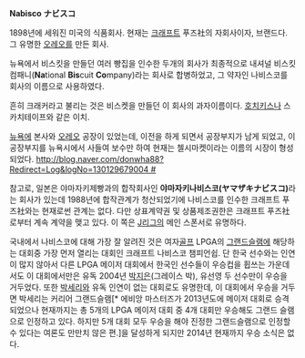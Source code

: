 '''Nabisco'''
'''ナビスコ'''

1898년에 세워진 미국의 식품회사. 현재는 [[크래프트]] 푸즈社의 자회사이자, 브랜드다.
그 유명한 [[오레오]]를 만든 회사.

뉴욕에서 비스킷을 만들던 여러 빵집을 인수한 두개의 회사가 최종적으로 내셔널 비스킷 컴패니('''Na'''tional '''Bis'''cuit '''Co'''mpany)라는 회사로 합병하었고, 그 약자인 나비스코를 회사의 이름으로 사용하였다. 

흔히 크래커라고 불리는 것은 비스켓을 만들던 이 회사의 과자이름이다. [[호치키스]]나 스카치테이프와 같은 이치.

[[뉴욕]]에 본사와 [[오레오]] 공장이 있었는데, 이전을 하게 되면서 공장부지가 남게 되었고, 이 공장부지를 뉴욕시에서 사들여 보수만 하여 현재는 첼시마켓이라는 이름의 시장이 형성되었다. [[http://blog.naver.com/donwha88?Redirect=Log&logNo=130129679004 #]]

참고로, 일본은 야마자키제빵과의 합작회사인 '''야마자키나비스코(ヤマザキナビスコ)'''라는 회사가 있는데 1988년에 합작관계가 청산되었기에 나비스코를 인수한 크래프트 푸즈社와는 현재로썬 관계는 없다. 다만 상표계약권 및 상품제조권한은 크래프트 푸즈社로부터 계속 계약을 맺고 있다. 이 쪽은 [[J리그]]의 메인 스폰서로 유명하다.

국내에서 나비스코에 대해 가장 잘 알려진 것은 여자[[골프]] LPGA의 [[그랜드슬램]]에 해당하는 대회중 가장 먼저 열리는 대회인 크래프트 나비스코 챔피언쉽. 단 한국 선수와는 인연이 많지 않아서 다른 LPGA 메이저 대회에서 한국인 선수들이 우승컵을 휩쓰는 가운데서도 이 대회에서만은 유독 2004년 [[박지은]](그레이스 박), 유선영 두 선수만이 우승을 거두었다. 또한 [[박세리]]와 유독 인연이 없는 대회로도 유명한데, 이 대회에서 우승을 거두면 박세리는 커리어 그랜드슬램[* 에비앙 마스터즈가 2013년도에 메이저 대회로 승격되었으나 현재까지는 총 5개의 LPGA 메이저 대회 중 4개 대회만 우승해도 그랜드 슬램으로 인정하고 있다. 하지만 5개 대회 모두 우승을 해야 진정한 그랜드슬램으로 인정할 수 있다는 여론도 만만치 않은 편.]을 달성하게 되지만 2014년 현재까지 우승 소식은 없다.
